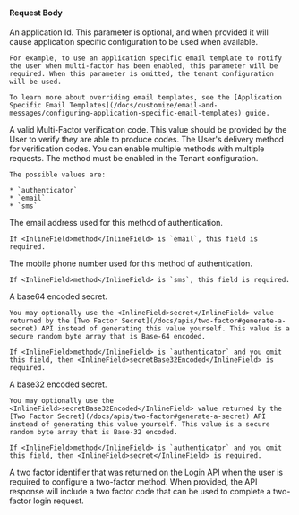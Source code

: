 
#### Request Body

<APIBlock>
  <APIField name="applicationId" type="UUID" optional>
    An application Id. This parameter is optional, and when provided it will cause application specific configuration to be used when available.

    For example, to use an application specific email template to notify the user when multi-factor has been enabled, this parameter will be required. When this parameter is omitted, the tenant configuration will be used.

    To learn more about overriding email templates, see the [Application Specific Email Templates](/docs/customize/email-and-messages/configuring-application-specific-email-templates) guide.
  </APIField>
  <APIField name="code" type="String" required>
    A valid Multi-Factor verification code. This value should be provided by the User to verify they are able to produce codes.
  </APIField>
  <APIField name="method" type="String" required>
    The User's delivery method for verification codes. You can enable multiple methods with multiple requests. The method must be enabled in the Tenant configuration.

    The possible values are:

    * `authenticator`
    * `email`
    * `sms`
  </APIField>
  <APIField name="email" type="String" optional>
    The email address used for this method of authentication.

    If <InlineField>method</InlineField> is `email`, this field is required.
  </APIField>
  <APIField name="mobilePhone" type="String" optional>
    The mobile phone number used for this method of authentication.

    If <InlineField>method</InlineField> is `sms`, this field is required.
  </APIField>
  <APIField name="secret" type="String" optional>
    A base64 encoded secret.

    You may optionally use the <InlineField>secret</InlineField> value returned by the [Two Factor Secret](/docs/apis/two-factor#generate-a-secret) API instead of generating this value yourself. This value is a secure random byte array that is Base-64 encoded.

    If <InlineField>method</InlineField> is `authenticator` and you omit this field, then <InlineField>secretBase32Encoded</InlineField> is required.
  </APIField>
  <APIField name="secretBase32Encoded" type="String" optional>
    A base32 encoded secret.

    You may optionally use the <InlineField>secretBase32Encoded</InlineField> value returned by the [Two Factor Secret](/docs/apis/two-factor#generate-a-secret) API instead of generating this value yourself. This value is a secure random byte array that is Base-32 encoded.

    If <InlineField>method</InlineField> is `authenticator` and you omit this field, then <InlineField>secret</InlineField> is required.
  </APIField>
  <APIField name="twoFactorId" type="String" optional since="1.42.0">
    A two factor identifier that was returned on the Login API when the user is required to configure a two-factor method. When provided, the API response will include a two factor code that can be used to complete a two-factor login request.
  </APIField>
</APIBlock>

<JSON title="Example Request JSON Enabling a TOTP Factor" src="two-factor/enable-authenticator-request.json" />

<JSON title="Example Request JSON Enabling an Email Factor" src="two-factor/enable-email-request.json" />

